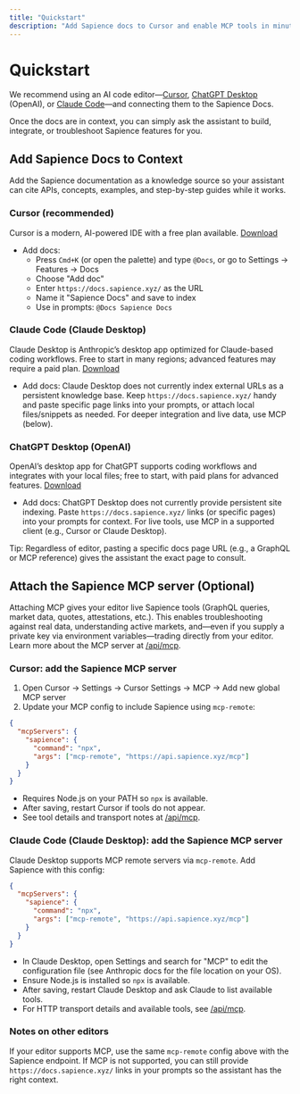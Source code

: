 ```yaml
---
title: "Quickstart"
description: "Add Sapience docs to Cursor and enable MCP tools in minutes."
---
```


# Quickstart

We recommend using an AI code editor—[Cursor](https://cursor.com), [ChatGPT Desktop](https://chatgpt.com/download) (OpenAI), or [Claude Code](https://www.anthropic.com/claude)—and connecting them to the Sapience Docs.

Once the docs are in context, you can simply ask the assistant to build, integrate, or troubleshoot Sapience features for you.

## Add Sapience Docs to Context

Add the Sapience documentation as a knowledge source so your assistant can cite APIs, concepts, examples, and step-by-step guides while it works.

### Cursor (recommended)

Cursor is a modern, AI-powered IDE with a free plan available. [Download](https://cursor.com)
- Add docs:
  - Press `Cmd+K` (or open the palette) and type `@Docs`, or go to Settings → Features → Docs
  - Choose "Add doc"
  - Enter `https://docs.sapience.xyz/` as the URL
  - Name it "Sapience Docs" and save to index
  - Use in prompts: `@Docs Sapience Docs`

### Claude Code (Claude Desktop)

Claude Desktop is Anthropic’s desktop app optimized for Claude-based coding workflows. Free to start in many regions; advanced features may require a paid plan. [Download](https://www.anthropic.com/claude)
- Add docs: Claude Desktop does not currently index external URLs as a persistent knowledge base. Keep `https://docs.sapience.xyz/` handy and paste specific page links into your prompts, or attach local files/snippets as needed. For deeper integration and live data, use MCP (below).

### ChatGPT Desktop (OpenAI)

OpenAI’s desktop app for ChatGPT supports coding workflows and integrates with your local files; free to start, with paid plans for advanced features. [Download](https://chatgpt.com/download)
- Add docs: ChatGPT Desktop does not currently provide persistent site indexing. Paste `https://docs.sapience.xyz/` links (or specific pages) into your prompts for context. For live tools, use MCP in a supported client (e.g., Cursor or Claude Desktop).

Tip: Regardless of editor, pasting a specific docs page URL (e.g., a GraphQL or MCP reference) gives the assistant the exact page to consult.

## Attach the Sapience MCP server (Optional)

Attaching MCP gives your editor live Sapience tools (GraphQL queries, market data, quotes, attestations, etc.). This enables troubleshooting against real data, understanding active markets, and—even if you supply a private key via environment variables—trading directly from your editor. Learn more about the MCP server at [/api/mcp](/api/mcp).

### Cursor: add the Sapience MCP server

1) Open Cursor → Settings → Cursor Settings → MCP → Add new global MCP server
2) Update your MCP config to include Sapience using `mcp-remote`:

```json
{
  "mcpServers": {
    "sapience": {
      "command": "npx",
      "args": ["mcp-remote", "https://api.sapience.xyz/mcp"]
    }
  }
}
```

- Requires Node.js on your PATH so `npx` is available.
- After saving, restart Cursor if tools do not appear.
- See tool details and transport notes at [/api/mcp](/api/mcp).

### Claude Code (Claude Desktop): add the Sapience MCP server

Claude Desktop supports MCP remote servers via `mcp-remote`. Add Sapience with this config:

```json
{
  "mcpServers": {
    "sapience": {
      "command": "npx",
      "args": ["mcp-remote", "https://api.sapience.xyz/mcp"]
    }
  }
}
```

- In Claude Desktop, open Settings and search for "MCP" to edit the configuration file (see Anthropic docs for the file location on your OS).
- Ensure Node.js is installed so `npx` is available.
- After saving, restart Claude Desktop and ask Claude to list available tools.
- For HTTP transport details and available tools, see [/api/mcp](/api/mcp).

### Notes on other editors

If your editor supports MCP, use the same `mcp-remote` config above with the Sapience endpoint. If MCP is not supported, you can still provide `https://docs.sapience.xyz/` links in your prompts so the assistant has the right context.



